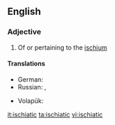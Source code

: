 ==English==

===Adjective===
{{en-adj}}

# Of or pertaining to the [[ischium]]

====Translations====
{{trans-top|of or pertaining to the ischium}}
* German: {{t-|de|ischiatisch}}
* Russian: {{t+|ru|седалищный|tr=sedálishchnyj}},  {{t-|ru|ишиасный|tr=ishiásnyj}}
{{trans-mid}}
* Volapük: {{t-|vo|skiadik}}
{{trans-bottom}}

[[it:ischiatic]]
[[ta:ischiatic]]
[[vi:ischiatic]]
